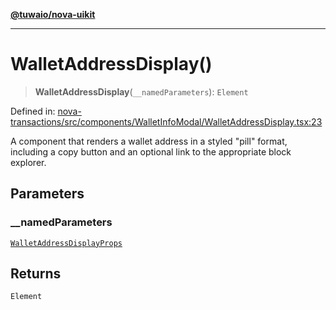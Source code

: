 [**@tuwaio/nova-uikit**](../../../README.md)

***

# WalletAddressDisplay()

> **WalletAddressDisplay**(`__namedParameters`): `Element`

Defined in: [nova-transactions/src/components/WalletInfoModal/WalletAddressDisplay.tsx:23](https://github.com/TuwaIO/nova-uikit/blob/ee242172a59c3138b4bd1eef83d50b843bb6d463/packages/nova-transactions/src/components/WalletInfoModal/WalletAddressDisplay.tsx#L23)

A component that renders a wallet address in a styled "pill" format,
including a copy button and an optional link to the appropriate block explorer.

## Parameters

### \_\_namedParameters

[`WalletAddressDisplayProps`](../type-aliases/WalletAddressDisplayProps.md)

## Returns

`Element`
